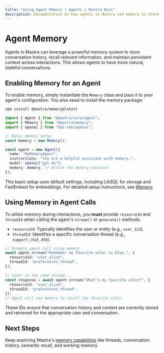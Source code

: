 ```yaml
---
title: "Using Agent Memory | Agents | Mastra Docs"
description: Documentation on how agents in Mastra use memory to store conversation history and contextual information.
---
```


# Agent Memory

Agents in Mastra can leverage a powerful memory system to store conversation history, recall relevant information, and maintain persistent context across interactions. This allows agents to have more natural, stateful conversations.

## Enabling Memory for an Agent

To enable memory, simply instantiate the `Memory` class and pass it to your agent's configuration. You also need to install the memory package:

```bash npm2yarn copy
npm install @mastra/memory@latest
```

```typescript
import { Agent } from "@mastra/core/agent";
import { Memory } from "@mastra/memory";
import { openai } from "@ai-sdk/openai";

// Basic memory setup
const memory = new Memory();

const agent = new Agent({
  name: "MyMemoryAgent",
  instructions: "You are a helpful assistant with memory.",
  model: openai("gpt-4o"),
  memory: memory, // Attach the memory instance
});
```

This basic setup uses default settings, including LibSQL for storage and FastEmbed for embeddings. For detailed setup instructions, see [Memory](/docs/memory/overview).

## Using Memory in Agent Calls

To utilize memory during interactions, you **must** provide `resourceId` and `threadId` when calling the agent's `stream()` or `generate()` methods.

- `resourceId`: Typically identifies the user or entity (e.g., `user_123`).
- `threadId`: Identifies a specific conversation thread (e.g., `support_chat_456`).

```typescript
// Example agent call using memory
await agent.stream("Remember my favorite color is blue.", {
  resourceId: "user_alice",
  threadId: "preferences_thread",
});

// Later in the same thread...
const response = await agent.stream("What's my favorite color?", {
  resourceId: "user_alice",
  threadId: "preferences_thread",
});
// Agent will use memory to recall the favorite color.
```

These IDs ensure that conversation history and context are correctly stored and retrieved for the appropriate user and conversation.

## Next Steps

Keep exploring Mastra's [memory capabilities](/docs/memory/overview) like threads, conversation history, semantic recall, and working memory.
